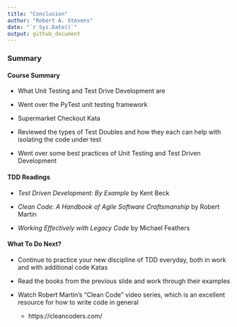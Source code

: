 ```yaml
---
title: "Conclusion"
author: "Robert A. Stevens"
date: "`r Sys.Date()`"
output: github_document
---
```


### Summary 

#### Course Summary 

- What Unit Testing and Test Drive Development are 

- Went over the PyTest unit testing framework 

- Supermarket Checkout Kata 

- Reviewed the types of Test Doubles and how they each can help with isolating the code under test 

- Went over some best practices of Unit Testing and Test Driven Development 

#### TDD Readings

- *Test Driven Development: By Example* by Kent Beck

- *Clean Code: A Handbook of Agile Software Craftsmanship* by Robert Martin

- *Working Effectively with Legacy Code* by Michael Feathers

#### What To Do Next?

- Continue to practice your new discipline of TDD everyday, both in work and with additional code Katas

- Read the books from the previous slide and work through their examples 

- Watch Robert Martin's "Clean Code" video series, which is an excellent resource for how to write code in general 
    + https://cleancoders.com/ 
